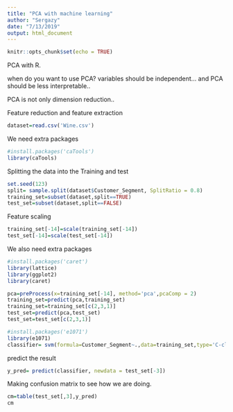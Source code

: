 ```yaml
---
title: "PCA with machine learning"
author: "Sergazy"
date: "7/13/2019"
output: html_document
---
```


```r
knitr::opts_chunk$set(echo = TRUE)
```


PCA with R.

when do you want to use PCA?
variables should be independent...
and PCA should be less interpretable.. 


PCA is not only dimension reduction.. 




Feature reduction and  feature extraction

```r
dataset=read.csv('Wine.csv')
```


We need extra packages
```r
#install.packages('caTools')
library(caTools)
```
Splitting the data into the Training and test
```r
set.seed(123)
split= sample.split(dataset$Customer_Segment, SplitRatio = 0.8)
training_set=subset(dataset,split==TRUE)
test_set=subset(dataset,split==FALSE)
```
Feature scaling
```r
training_set[-14]=scale(training_set[-14])
test_set[-14]=scale(test_set[-14])
```


We also need extra packages

```r
#install.packages('caret')
library(lattice)
library(ggplot2)
library(caret)
```


```r
pca=preProcess(x=training_set[-14], method='pca',pcaComp = 2)
training_set=predict(pca,training_set)
training_set=training_set[c(2,3,1)]
test_set=predict(pca,test_set)
test_set=test_set[c(2,3,1)]
```


```r
#install.packages('e1071')
library(e1071)
classifier= svm(formula=Customer_Segment~.,data=training_set,type='C-classification', kernel='linear')

```
predict the result
```r
y_pred= predict(classifier, newdata = test_set[-3])
```
Making confusion matrix to see how we are doing.

```r
cm=table(test_set[,3],y_pred)
cm
```


